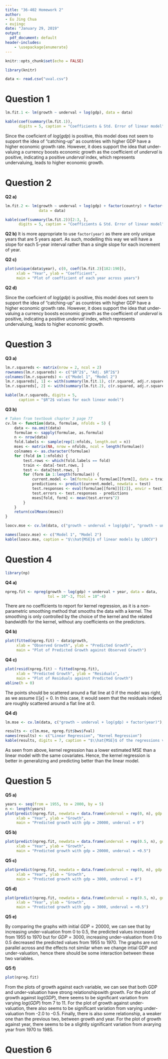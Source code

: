 ```yaml
---
title: "36-402 Homework 2"
author:
- Eu Jing Chua
- eujingc
date: "January 29, 2019"
output:
  pdf_document: default
header-includes:
    - \usepackage{enumerate}
---
```


```r
knitr::opts_chunk$set(echo = FALSE)
```

\newcommand{\est}[1]{\hat{#1}}
\newcommand{\betah}[1]{\est{\beta_{#1}}}
\newcommand{\avg}[1]{\overline{#1}}
\newcommand{\E}[1]{\mathbb{E} \left[ #1 \right]}
\newcommand{\Var}[1]{\text{Var} \left[ #1 \right]}
\newcommand{\Cov}[1]{\text{Cov} \left[ #1 \right]}
\newcommand{\X}{\mathbb{X}}
\newcommand{\sumTo}[1]{\sum^{#1}_{i=1}}
\newcommand{\sumjTo}[1]{\sum^{#1}_{j=1}}
\newcommand{\matr}[1]{\mathbf{#1}}

```r
library(knitr)
```

```r
data <- read.csv("uval.csv")
```

# Question 1

```r
lm.fit.1 <- lm(growth ~ underval + log(gdp), data = data)

kable(coef(summary(lm.fit.1)),
      digits = 5, caption = "Coefficients & Std. Error of linear model")
```

Since the coeficient of $log(gdp)$ is positive, this model does not seem to support the idea of "catching-up" as countries with higher GDP have a higher economic growth rate. However, it does support the idea that under-valuing a currency boosts economic growth as the coefficient of $underval$ is positive, indicating a positive $underval$ index, which represents undervaluing, leads to higher economic growth.

# Question 2

**Q2 a)**

```r
lm.fit.2 <- lm(growth ~ underval + log(gdp) + factor(country) + factor(year),
               data = data)

kable(coef(summary(lm.fit.2))[2:3, ],
      digits = 5, caption = "Coefficients & Std. Error of linear model")
```

**Q2 b)**
It is more appropriate to use `factor(year)` as there are only unique years that are 5 years apart. As such, modelling this way we will have a slope for each 5-year interval rather than a single slope for each increment of year.

**Q2 c)**

```r
plot(unique(data$year), c(0, coef(lm.fit.2)[182:190]),
     xlab = "Year", ylab = "Coefficient",
     main = "Plot of coefficient of each year across years")
```

**Q2 d)**

Since the coeficient of $log(gdp)$ is positive, this model does not seem to support the idea of "catching-up" as countries with higher GDP have a higher economic growth rate. However, it does support the idea that under-valuing a currency boosts economic growth as the coefficient of $underval$ is positive, indicating a positive $underval$ index, which represents undervaluing, leads to higher economic growth.

# Question 3

**Q3 a)**

```r
lm.r.squareds <- matrix(nrow = 2, ncol = 2)
rownames(lm.r.squareds) <- c("$R^2$", "Adj. $R^2$")
colnames(lm.r.squareds) <- c("Model 1", "Model 2")
lm.r.squareds[, 1] <- with(summary(lm.fit.1), c(r.squared, adj.r.squared))
lm.r.squareds[, 2] <- with(summary(lm.fit.2), c(r.squared, adj.r.squared))

kable(lm.r.squareds, digits = 5,
      caption = "$R^2$ values for each linear model")
```

**Q3 b)**

```r
# Taken from textbook chapter 3 page 77
cv.lm <- function(data, formulae, nfolds = 5) {
    data <- na.omit(data)
    formulae <- sapply(formulae, as.formula)
    n <- nrow(data)
    fold.labels <- sample(rep(1:nfolds, length.out = n))
    mses <- matrix(NA, nrow = nfolds, ncol = length(formulae))
    colnames <- as.character(formulae)
    for (fold in 1:nfolds) {
        test.rows <- which(fold.labels == fold)
        train <- data[-test.rows, ]
        test <- data[test.rows, ]
        for (form in 1:length(formulae)) {
            current.model <- lm(formula = formulae[[form]], data = train)
            predictions <- predict(current.model, newdata = test)
            test.responses <- eval(formulae[[form]][[2]], envir = test)
            test.errors <- test.responses - predictions
            mses[fold, form] <- mean(test.errors^2)
        }
    }
    return(colMeans(mses))
}
```

```r
loocv.mse <- cv.lm(data, c("growth ~ underval + log(gdp)", "growth ~ underval + log(gdp) + factor(country) + factor(year)"), nfolds = nrow(data))
```

```r
names(loocv.mse) <- c("Model 1", "Model 2")
kable(loocv.mse, caption = "$\\hat{MSE}$ of linear models by LOOCV")
```

# Question 4

```r
library(np)
```
**Q4 a)**

```r
npreg.fit <- npreg(growth ~ log(gdp) + underval + year, data = data,
                   tol = 10^-3, ftol = 10^-4)
```

There are no coefficients to report for kernel regression, as it is a non-parametric smoothing method that smooths the data with a kernel. The smoothing is only controlled by the choice of the kernel and the related bandwidth for the kernel, without any coefficients on the predictors.

**Q4 b)**

```r
plot(fitted(npreg.fit) ~ data$growth,
     xlab = "Observed Growth", ylab = "Predicted Growth",
     main = "Plot of Predicted Growth against Observed Growth")
```

**Q4 c)**

```r
plot(resid(npreg.fit) ~ fitted(npreg.fit),
     xlab = "Predicted Growth", ylab = "Residuals",
     main = "Plot of Residuals against Predicted Growth")
abline(h = 0)
```

The points should be scattered around a flat line at 0 if the model was right, as we assume $\E{\epsilon} = 0$.
In this case, it would seem that the residuals indeed are roughly scattered around a flat line at 0.

**Q4 d)**

```r
lm.mse <- cv.lm(data, c("growth ~ underval + log(gdp) + factor(year)"), nfolds = nrow(data))
```
```r
results <- c(lm.mse, npreg.fit$bws$fval)
names(results) <- c("Linear Regression", "Kernel Regression")
kable(results, digits = 7, caption = "$\\hat{MSE}$ of the regressions via cross validation")
```

As seen from above, kernel regression has a lower estimated MSE than a linear model with the same covariates. Hence, the kernel regression is better in generalizing and predicting better than the linear model.

# Question 5

**Q5 a)**

```r
years <- seq(from = 1955, to = 2000, by = 5)
n <- length(years)
plot(predict(npreg.fit, newdata = data.frame(underval = rep(0, n), gdp = rep(20000, n), year = years)) ~ years,
     xlab = "Year", ylab = "Growth",
     main = "Predicted growth with gdp = 20000, underval = 0")
```

**Q5 b)**

```r
plot(predict(npreg.fit, newdata = data.frame(underval = rep(0.5, n), gdp = rep(20000, n), year = years)) ~ years,
     xlab = "Year", ylab = "Growth",
     main = "Predicted growth with gdp = 20000, underval = +0.5")
```

**Q5 c)**

```r
plot(predict(npreg.fit, newdata = data.frame(underval = rep(0, n), gdp = rep(3000, n), year = years)) ~ years,
     xlab = "Year", ylab = "Growth",
     main = "Predicted growth with gdp = 3000, underval = 0")
```

**Q5 d)**

```r
plot(predict(npreg.fit, newdata = data.frame(underval = rep(0.5, n), gdp = rep(3000, n), year = years)) ~ years,
     xlab = "Year", ylab = "Growth",
     main = "Predicted growth with gdp = 3000, underval = +0.5")
```

**Q5 e)**

By comparing the graphs with initial $GDP = 20000$, we can see that by increasing under-valuation from 0 to 0.5, the predicted values increased from 1955 to 1970 but for $GDP = 3000$, increasing under-valuation from 0 to 0.5 decreased the predicted values from 1955 to 1970. The graphs are not parallel across and the effects not similar when we change intial GDP and under-valuation, hence there should be some interaction between these two variables.

**Q5 f)**

```r
plot(npreg.fit)
```

From the plots of growth against each variable, we can see that both GDP and under-valuation have strong relationshipswith growth. For the plot of growth against $log(GDP)$, there seems to be significant variation from varying $log(GDP)$ from 7 to 11. For the plot of growth against under-valuation, there also seems to be significant variation from varying under-valuation from -2.0 to -0.5. Finally, there is also some relationship, a weaker one than the previous two, between growth and year. For the plot of growth against year, there seems to be a slightly significant variation from avarying year from 1970 to 1985.

# Question 6

\begin{align}
\text{Optimism} &= \E{\frac{1}{n} \sumTo{n} (Y_i' - \est{\mu}(x_i))^2} - \E{\frac{1}{n} \sumTo{n} (Y_i - \est{\mu}(x_i))^2} \\
    &= \frac{1}{n} \sumTo{n} \E{(Y_i' - \est{\mu(x_i)})^2} - \E{(Y_i - \est{\mu(x_i)})^2} \\
    &= \frac{1}{n} \sumTo{n} \Var{Y_i' - \est{\mu}(x_i)} + \E{Y_i' - \est{\mu(x_i)}}^2 - \Var{Y_i - \est{\mu(x_i)}} - \E{Y_i - \est{\mu(x_i)}}^2 \\
    &= \frac{1}{n} \sumTo{n} \Var{Y_i'} + \Var{\est{\mu}(x_i)} - 2 \Cov{Y_i', \est{\mu}(x_i)} - \Var{Y_i} - \Var{\est{\mu}(x_i)} + 2 \Cov{Y_i, \est{\mu}(x_i)} \\
        &+ (\E{Y_i'} - \E{\est{\mu}(x_i)})^2 - (\E{Y_i} - \E{\est{\mu}(x_i)})^2 \\
    &= \frac{1}{n} \sumTo{n} 2 \Cov{Y_i, \est{\mu}(x_i)}, \hspace{0.05in} \text{as $\Var{Y_i'} = \Var{Y_i}$, $\E{Y_i'} = \E{Y_i}$, and $\Cov{Y_i', \est{\mu}(x_i)} = 0$}
\end{align}

